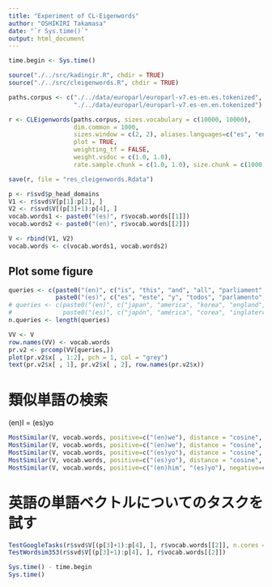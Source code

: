 ```yaml
---
title: "Experiment of CL-Eigenwords"
author: "OSHIKIRI Takamasa"
date: "`r Sys.time()`"
output: html_document
---
```


```r
time.begin <- Sys.time()

source("./../src/kadingir.R", chdir = TRUE)
source("./../src/cleigenwords.R", chdir = TRUE)
```

```r
paths.corpus <- c("./../data/europarl/europarl-v7.es-en.es.tokenized",
                  "./../data/europarl/europarl-v7.es-en.en.tokenized")

r <- CLEigenwords(paths.corpus, sizes.vocabulary = c(10000, 10000),
                  dim.common = 1000,
                  sizes.window = c(2, 2), aliases.languages=c("es", "en"),
                  plot = TRUE,
                  weighting_tf = FALSE,
                  weight.vsdoc = c(1.0, 1.0),
                  rate.sample.chunk = c(1.0, 1.0), size.chunk = c(1000, 1000))

save(r, file = "res_cleigenwords.Rdata")
```


```r
p <- r$svd$p_head_domains
V1 <- r$svd$V[p[1]:p[2], ]
V2 <- r$svd$V[(p[3]+1):p[4], ]
vocab.words1 <- paste0("(es)", r$vocab.words[[1]])
vocab.words2 <- paste0("(en)", r$vocab.words[[2]])

V <- rbind(V1, V2)
vocab.words <- c(vocab.words1, vocab.words2)
```

## Plot some figure
```r
queries <- c(paste0("(en)", c("is", "this", "and", "all", "parliament", "one")),
             paste0("(es)", c("es", "este", "y", "todos", "parlamento", "uno")))
# queries <- c(paste0("(en)", c("japan", "america", "korea", "england", "spain", "germany")),
#              paste0("(es)", c("japón", "américa", "corea", "inglaterra", "españa", "alemania")))
n.queries <- length(queries)

VV <- V
row.names(VV) <- vocab.words
pr.v2 <- prcomp(VV[queries,])
plot(pr.v2$x[ , 1:2], pch = 1, col = "grey")
text(pr.v2$x[ , 1], pr.v2$x[ , 2], row.names(pr.v2$x))
```

# 類似単語の検索
(en)I = (es)yo

```r
MostSimilar(V, vocab.words, positive=c("(en)we"), distance = "cosine", language.search = "en")
MostSimilar(V, vocab.words, positive=c("(en)we"), distance = "cosine", language.search = "es")
MostSimilar(V, vocab.words, positive=c("(es)yo"), distance = "cosine", language.search = "en")
MostSimilar(V, vocab.words, positive=c("(es)yo"), distance = "cosine", language.search = "es")
MostSimilar(V, vocab.words, positive=c("(en)him", "(es)yo"), negative=c("(en)he"), distance = "cosine")
```

# 英語の単語ベクトルについてのタスクを試す
```r
TestGoogleTasks(r$svd$V[(p[3]+1):p[4], ], r$vocab.words[[2]], n.cores = 12)
TestWordsim353(r$svd$V[(p[3]+1):p[4], ], r$vocab.words[[2]])
```

```r
Sys.time() - time.begin
Sys.time()
```